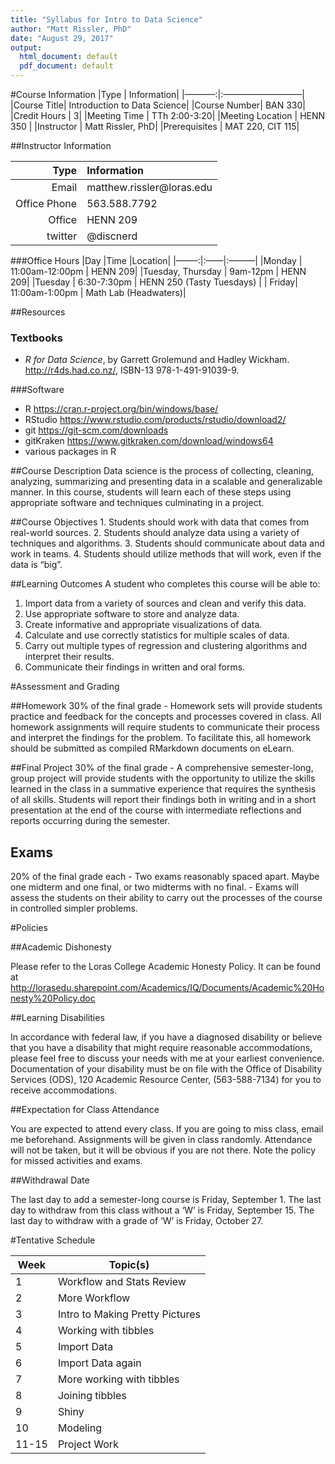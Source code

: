 ```yaml
---
title: "Syllabus for Intro to Data Science"
author: "Matt Rissler, PhD"
date: "August 29, 2017"
output:
  html_document: default
  pdf_document: default
---
```


#Course Information
|Type        | Information|
|-----------:|:---------------------------|
|Course Title| Introduction to Data Science|
|Course Number| BAN 330|
|Credit Hours | 3|
|Meeting Time | TTh 2:00-3:20|
|Meeting Location | HENN 350 |
|Instructor | Matt Rissler, PhD|
|Prerequisites | MAT 220, CIT 115|

##Instructor Information

|Type        | Information|
|-----------:|:---------------------------|
|Email| matthew.rissler@loras.edu|
|Office Phone | 563.588.7792 |
|Office | HENN 209 |
|twitter  | @discnerd |

###Office Hours
|Day     |Time   |Location|
|--------:|:------|:---------|
|Monday | 11:00am-12:00pm | HENN 209|
|Tuesday, Thursday | 9am-12pm | HENN 209|
|Tuesday | 6:30-7:30pm | HENN 250 (Tasty Tuesdays) |
| Friday| 11:00am-1:00pm | Math Lab (Headwaters)|

##Resources

### Textbooks

* *R for Data Science*, by Garrett Grolemund and Hadley Wickham. <http://r4ds.had.co.nz/>, ISBN-13 978-1-491-91039-9.


###Software

* R   <https://cran.r-project.org/bin/windows/base/>
* RStudio  <https://www.rstudio.com/products/rstudio/download2/>
* git <https://git-scm.com/downloads>
* gitKraken <https://www.gitkraken.com/download/windows64>
* various packages in R
          

##Course Description
Data science is the process of collecting, cleaning, analyzing, summarizing and presenting data in a scalable and generalizable manner. In this course, students will learn each of these steps using appropriate software and techniques culminating in a project.

##Course Objectives
1.	Students should work with data that comes from real-world sources.
2.	Students should analyze data using a variety of techniques and algorithms.
3.	Students should communicate about data and work in teams.
4.	Students should utilize methods that will work, even if the data is “big”.

##Learning Outcomes
A student who completes this course will be able to:

1.	Import data from a variety of sources and clean and verify this data.
2.	Use appropriate software to store and analyze data.
3.	Create informative and appropriate visualizations of data.
4.	Calculate and use correctly statistics for multiple scales of data.
5.	Carry out multiple types of regression and clustering algorithms and interpret their results.
6.	Communicate their findings in written and oral forms.

#Assessment and Grading

##Homework
30% of the final grade - Homework sets will provide students practice and feedback for the concepts and processes covered in class. All homework assignments will require students to communicate their process and interpret the findings for the problem.  To facilitate this, all homework should be submitted as compiled RMarkdown documents on eLearn.

##Final Project
30% of the final grade - A comprehensive semester-long, group project will provide students with the opportunity to utilize the skills learned in the class in a summative experience that requires the synthesis of all skills. Students will report their findings both in writing and in a short presentation at the end of the course with intermediate reflections and reports occurring during the semester.

## Exams
20% of the final grade each - Two exams reasonably spaced apart.  Maybe one midterm and one final, or two midterms with no final. - Exams will assess the students on their ability to carry out the processes of the course in controlled simpler problems.

#Policies

##Academic Dishonesty 

Please refer to the Loras College Academic Honesty Policy.  It can be found at <http://lorasedu.sharepoint.com/Academics/IQ/Documents/Academic%20Honesty%20Policy.doc>

##Learning Disabilities

In accordance with federal law, if you have a diagnosed disability or believe that you have a disability that might require reasonable accommodations, please feel free to discuss your needs with me at your earliest convenience.  Documentation of your disability must be on file with the Office of Disability Services (ODS), 120 Academic Resource Center, (563-588-7134) for you to receive accommodations. 

##Expectation for Class Attendance

You are expected to attend every class.  If you are going to miss class, email me beforehand.  Assignments will be given in class randomly.  Attendance will not be taken, but it will be obvious if you are not there. Note the policy for missed activities and exams.

##Withdrawal Date

The last day to add a semester-long course is Friday, September 1. The last day to withdraw from this class without a ‘W’ is Friday, September 15. The last day to withdraw with a grade of ‘W’ is Friday, October 27.


#Tentative Schedule


|Week| Topic(s)|
|----|---------|
| 1  | Workflow and Stats Review|
| 2  | More Workflow |
| 3  | Intro to Making Pretty Pictures |
| 4  | Working with tibbles |
| 5  | Import Data |
| 6  | Import Data again |
| 7  | More working with tibbles |
| 8  | Joining tibbles |
| 9  | Shiny |
| 10 | Modeling |
| 11-15 | Project Work |




